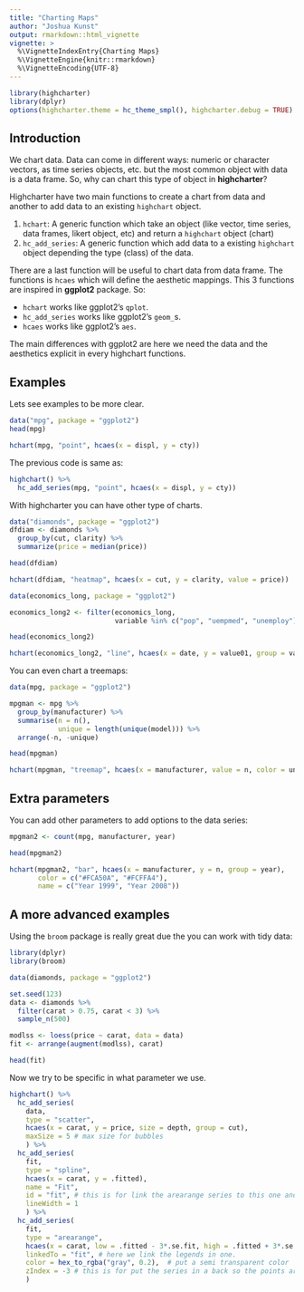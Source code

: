 ```yaml
---
title: "Charting Maps"
author: "Joshua Kunst"
output: rmarkdown::html_vignette
vignette: >
  %\VignetteIndexEntry{Charting Maps}
  %\VignetteEngine{knitr::rmarkdown}
  %\VignetteEncoding{UTF-8}
---
```


```r
library(highcharter)
library(dplyr)
options(highcharter.theme = hc_theme_smpl(), highcharter.debug = TRUE)
```

## Introduction

We chart data. Data can come in different ways: numeric or character vectors,
as time series objects, etc. but the most common object with data is a data 
frame. So, why can chart this type of object in __highcharter__?

Highcharter have two main functions to create a chart from data and another
to add data to an existing `highchart` object.

1. `hchart`: A generic function which take an object (like vector, time series,
data frames, likert object, etc) and return a `highchart` object (chart)
2. `hc_add_series`: A generic function which add data to a existing
`highchart` object depending the type (class) of the data.

There are a last function will be useful to chart data from data frame. The 
functions is `hcaes` which will define the aesthetic mappings. This 3 functions
are inspired in __ggplot2__ package. So:

- `hchart` works like ggplot2's `qplot`.
- `hc_add_series` works like ggplot2's `geom_`s.
- `hcaes` works like ggplot2's `aes`.

The main differences with ggplot2 are here we need the data and the aesthetics
explicit in every highchart functions. 

## Examples

Lets see examples to be more clear.

```r
data("mpg", package = "ggplot2")
head(mpg)
```

```r
hchart(mpg, "point", hcaes(x = displ, y = cty))
```

The previous code is same as:

```r
highchart() %>% 
  hc_add_series(mpg, "point", hcaes(x = displ, y = cty))
```

With highcharter you can have other type of charts.

```r
data("diamonds", package = "ggplot2")
dfdiam <- diamonds %>% 
  group_by(cut, clarity) %>%
  summarize(price = median(price))

head(dfdiam)

hchart(dfdiam, "heatmap", hcaes(x = cut, y = clarity, value = price)) 
```

```r
data(economics_long, package = "ggplot2")

economics_long2 <- filter(economics_long,
                          variable %in% c("pop", "uempmed", "unemploy"))

head(economics_long2)

hchart(economics_long2, "line", hcaes(x = date, y = value01, group = variable))
```


You can even chart a treemaps:
```r
data(mpg, package = "ggplot2")

mpgman <- mpg %>% 
  group_by(manufacturer) %>% 
  summarise(n = n(),
            unique = length(unique(model))) %>% 
  arrange(-n, -unique)

head(mpgman)

hchart(mpgman, "treemap", hcaes(x = manufacturer, value = n, color = unique))
```


## Extra parameters

You can add other parameters to add options to the data series:

```r
mpgman2 <- count(mpg, manufacturer, year)

head(mpgman2)

hchart(mpgman2, "bar", hcaes(x = manufacturer, y = n, group = year),
       color = c("#FCA50A", "#FCFFA4"),
       name = c("Year 1999", "Year 2008"))
```

## A more advanced examples

Using the `broom` package is really great due the you 
can work with tidy data:

```r
library(dplyr)
library(broom)

```
```r
data(diamonds, package = "ggplot2")

set.seed(123)
data <- diamonds %>% 
  filter(carat > 0.75, carat < 3) %>% 
  sample_n(500)

modlss <- loess(price ~ carat, data = data)
fit <- arrange(augment(modlss), carat)

head(fit)
```

Now we try to be specific in what parameter we use.

```r
highchart() %>% 
  hc_add_series(
    data,
    type = "scatter",
    hcaes(x = carat, y = price, size = depth, group = cut),
    maxSize = 5 # max size for bubbles
    ) %>%
  hc_add_series(
    fit,
    type = "spline",
    hcaes(x = carat, y = .fitted),
    name = "Fit",
    id = "fit", # this is for link the arearange series to this one and have one legend
    lineWidth = 1 
    ) %>% 
  hc_add_series(
    fit,
    type = "arearange",
    hcaes(x = carat, low = .fitted - 3*.se.fit, high = .fitted + 3*.se.fit),
    linkedTo = "fit", # here we link the legends in one.
    color = hex_to_rgba("gray", 0.2),  # put a semi transparent color
    zIndex = -3 # this is for put the series in a back so the points are showed first
    )
```
